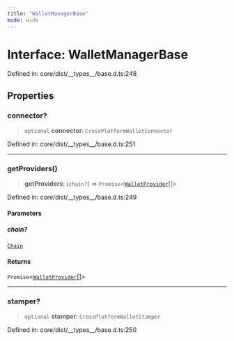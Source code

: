 ```yaml
---
title: "WalletManagerBase"
mode: wide
---
```

  
# Interface: WalletManagerBase

Defined in: core/dist/\_\_types\_\_/base.d.ts:248

## Properties

### connector?

> `optional` **connector**: `CrossPlatformWalletConnector`

Defined in: core/dist/\_\_types\_\_/base.d.ts:251

***

### getProviders()

> **getProviders**: (`chain?`) => `Promise`\<[`WalletProvider`](../WalletProvider/readme)[]\>

Defined in: core/dist/\_\_types\_\_/base.d.ts:249

#### Parameters

##### chain?

[`Chain`](../Chain/readme)

#### Returns

`Promise`\<[`WalletProvider`](../WalletProvider/readme)[]\>

***

### stamper?

> `optional` **stamper**: `CrossPlatformWalletStamper`

Defined in: core/dist/\_\_types\_\_/base.d.ts:250
